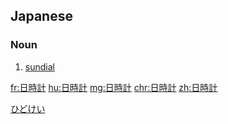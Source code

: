 ==Japanese==
{{ja-kanjitab|日|時|計}}
{{wikipedia|lang=ja}}

===Noun===
{{ja-noun|ひどけい}}

# [[sundial]]

[[Category:ja:Clocks|ひどけい]]

[[fr:日時計]]
[[hu:日時計]]
[[mg:日時計]]
[[chr:日時計]]
[[zh:日時計]]